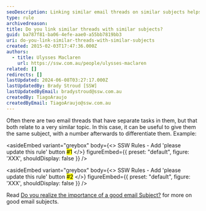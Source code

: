 ```yaml
---
seoDescription: Linking similar email threads on similar subjects helps organize and streamline communication.
type: rule
archivedreason:
title: Do you link similar threads with similar subjects?
guid: ba787f81-ba06-4efe-aae0-a55bb7819bb3
uri: do-you-link-similar-threads-with-similar-subjects
created: 2015-02-03T17:47:36.000Z
authors:
  - title: Ulysses Maclaren
    url: https://ssw.com.au/people/ulysses-maclaren
related: []
redirects: []
lastUpdated: 2024-06-08T03:27:17.000Z
lastUpdatedBy: Brady Stroud [SSW]
lastUpdatedByEmail: bradystroud@ssw.com.au
createdBy: TiagoAraujo
createdByEmail: TiagoAraujo@ssw.com.au
---
```


Often there are two email threads that have separate tasks in them, but that both relate to a very similar topic. In this case, it can be useful to give them the same subject, with a number afterwards to differentiate them.
Example:

<asideEmbed
  variant="greybox"
  body={<>
    SSW Rules - Add 'please update this rule' button <mark>#1</mark>
  </>}
  figureEmbed={{
    preset: "default",
    figure: 'XXX',
    shouldDisplay: false
  }}
/>

<asideEmbed
  variant="greybox"
  body={<>
    SSW Rules - Add 'please update this rule' button <mark>#2</mark>
  </>}
  figureEmbed={{
    preset: "default",
    figure: 'XXX',
    shouldDisplay: false
  }}
/>

Read [Do you realize the importance of a good email Subject?](/do-you-realize-the-importance-of-a-good-email-subject) for more on good email subjects.
